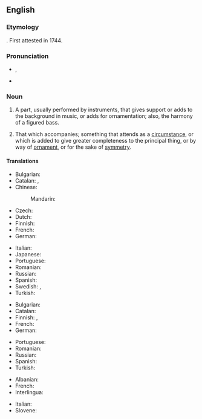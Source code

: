==English==

===Etymology===
{{suffix|accompany|ment|lang=en}}. First attested in 1744.

===Pronunciation===
* {{enPR|ə-kŭmʹpə-nē-mənt}}, {{IPA|/ə.ˈkʌm.pə.ni.mənt/|/ə.ˈkʌmp.ni.mənt/|lang=en}}
* {{audio|En-us-accompaniment.ogg|Audio (US)|lang=en}}

===Noun===
{{en-noun|~}}

# {{lb|en|music}} A part, usually performed by instruments, that gives support or adds to the background in music, or adds for ornamentation; also, the harmony of a figured bass.
# That which accompanies; something that attends as a [[circumstance]], or which is added to give greater completeness to the principal thing, or by way of [[ornament]], or for the sake of [[symmetry]].

====Translations====
{{trans-top|music: that which gives support or adds to the background}}
* Bulgarian: {{t+|bg|съпровод}}
* Catalan: {{t+|ca|segona|f}}, {{t+|ca|acompanyament|m}}
* Chinese:
*: Mandarin: {{t+|cmn|伴奏|tr=bànzòu|sc=Hani}}
* Czech: {{t|cs|doprovod|m}}
* Dutch: {{t+|nl|begeleiding|f}}
* Finnish: {{t+|fi|säestys}}
* French: {{t+|fr|accompagnement|m}}
* German: {{t+|de|Begleitung|f}}
{{trans-mid}}
* Italian: {{t+|it|accompagnamento|m}}
* Japanese: {{t+|ja|伴奏|tr=ばんそう, bansō|sc=Jpan}}
* Portuguese: {{t+|pt|acompanhamento|m}}
* Romanian: {{t+|ro|acompaniament|n}}
* Russian: {{t+|ru|аккомпанеме́нт|m}}
* Spanish: {{t+|es|acompañamiento|m}}
* Swedish: {{t+|sv|ackompanjemang}}, {{t+|sv|komp|n}}
* Turkish: {{t+|tr|eşlik}}
{{trans-bottom}}

{{trans-top|that which accompanies}}
* Bulgarian: {{t+|bg|съпровод}}
* Catalan: {{t+|ca|acompanyament|m}}
* Finnish: {{t+|fi|lisuke}}, {{t+|fi|seuralainen}}
* French: {{t+|fr|accompagnement|m}}
* German: {{t+|de|Begleitung|f}}
{{trans-mid}}
* Portuguese: {{t+|pt|acompanhamento|m}}
* Romanian: {{t+|ro|acompaniament|n}}
* Russian: {{t+|ru|сопровожде́ние|n}}
* Spanish: {{t+|es|acompañamiento|m}}
* Turkish: {{t+|tr|eşlik}}
{{trans-bottom}}

{{checktrans-top}}
* Albanian: {{t-check|sq|shoqërim}}
* French: {{t-check|fr|accompagnement}}
* Interlingua: {{t-check|ia|accompaniamento}}
{{trans-mid}}
* Italian: {{t-check|it|accompagnamento}}
* Slovene: {{t-check|sl|spremljava|f}}
{{trans-bottom}}